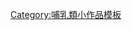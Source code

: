 {{Asbox
| image     = Sciurus carolinensis.jpg
| pix       = 40x30
| subject   = [[松鼠科]]
| qualifier = 
| category  = 松鼠科小作品
| tempsort  =  
| name      = Template:Sciuridae-stub
}}<noinclude>
[[Category:哺乳類小作品模板]]
</noinclude>